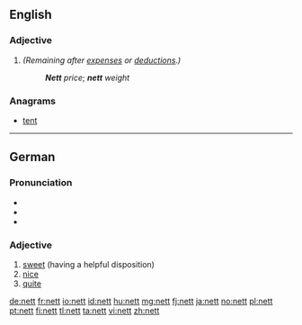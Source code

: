 ==English==

===Adjective===
{{en-adj|-}}

# {{context|dated, especially in the USA}} {{alternative spelling of|net}} ''(Remaining after [[expense]]s or [[deductions]].)''
#: '''''Nett''' price''; '''''nett''' weight''

===Anagrams===
* [[tent#English|tent]]

----

==German==

===Pronunciation===
* {{IPA|/nɛt/|lang=de}}
* {{audio|De-nett.ogg|Audio (Germany)}}
* {{audio|De-at-nett.ogg|Audio (Austria)}}

===Adjective===
{{de-adj|netter|nettesten}}

# [[sweet]] (having a helpful disposition)
# [[nice]]
# [[quite]]

[[de:nett]]
[[fr:nett]]
[[io:nett]]
[[id:nett]]
[[hu:nett]]
[[mg:nett]]
[[fj:nett]]
[[ja:nett]]
[[no:nett]]
[[pl:nett]]
[[pt:nett]]
[[fi:nett]]
[[tl:nett]]
[[ta:nett]]
[[vi:nett]]
[[zh:nett]]